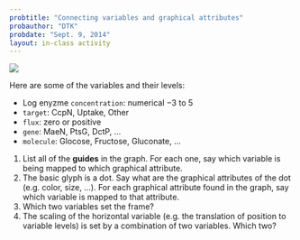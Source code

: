 ```yaml
---
probtitle: "Connecting variables and graphical attributes"
probauthor: "DTK"
probdate: "Sept. 9, 2014"
layout: in-class activity
---
```


![](Images/AndyZ-4.png)

Here are some of the variables and their levels:

* Log enyzme `concentration`: numerical $-3$ to $5$
* `target`: CcpN, Uptake, Other
* `flux`: zero or positive
* `gene`: MaeN, PtsG, DctP, ...
* `molecule`: Glocose, Fructose, Gluconate, ...

1. List all of the **guides** in the graph.  For each one, say which variable is being mapped to which graphical attribute.
2. The basic glyph is a dot.  Say what are the graphical attributes of the dot (e.g. color, size, ...).  For each graphical attribute found in the graph, say which variable is mapped to that attribute.
3. Which two variables set the frame?
4. The scaling of the horizontal variable (e.g. the translation of position to variable levels) is set by a combination of two variables.  Which two?




